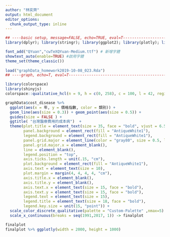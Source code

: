 ```yaml
---
author: "林奕齊"
output: html_document
editor_options: 
  chunk_output_type: inline
---
```


```r


## ----basic setup, message=FALSE, echo=TRUE, eval=T-----------------------
library(dplyr); library(stringr); library(ggplot2); library(plotly); library(lubridate); library(readr); library(tidyr); library(showtext)

font_add("QYuan","cwTeXQYuan-Medium.ttf") # 新增字體
showtext_auto(enable=TRUE) #啟用字體
theme_set(theme_classic())
 
load("graphData_homework2019-10-08_023.Rda")
## ----graph, echo=T, eval=T-----------------------------------------------

library(colorspace)
library(shinyjs) 
colorspace::qualitative_hcl(n = 9, h = c(0, 258), c = 100, l = 42, register = "Custom-Palette")

graphData$cost_disease %>% 
  ggplot(aes(x = 年, y = 價格指數, color = 類別)) + 
  geom_line(aes(size = 0.3)) + geom_point(aes(size = 0.5)) + 
  guides(size = FALSE ) +
  ggtitle( "台灣醫療費用的成本病")  +
  theme(plot.title = element_text(size = 35, face = "bold", vjust = 6.5),
        panel.background = element_rect(fill = "AntiqueWhite1"),
        legend.background = element_rect(fill = "AntiqueWhite1"),
        panel.grid.major = element_line(color = "gray80", size = 0.5, linetype = "dotted"),
        panel.grid.major.x = element_blank(),
        line = element_blank(),
        legend.position = "top",
        axis.ticks.length = unit(.15, "cm"),
        plot.background = element_rect(fill = "AntiqueWhite1"),
        axis.text = element_text(size = 10),
        plot.margin = margin(4, 4, 4, 4, "cm"),
        axis.title.x = element_blank(),
        axis.title.y = element_blank(),
        axis.text.x = element_text(size = 15, face = "bold"),
        axis.text.y = element_text(size = 15, face = "bold"),
        legend.text = element_text(size = 15),
        legend.title = element_text(size = 18, face = "bold"),
        legend.key.size = unit(15, "point")) +
  scale_color_discrete_qualitative(palette = "Custom-Palette" ,nmax=5) + 
  scale_x_continuous(breaks = seq(1991,2017, 1)) -> finalplot

finalplot
finalplot %>% ggplotly(width = 2000, height = 1000)
```
 
